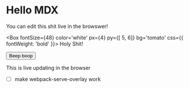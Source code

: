 
# Hello MDX

You can edit this shit live in the browswer!



<Box
  fontSize={48}
  color='white'
  px={4}
  py={[ 5, 6]}
  bg='tomato'
  css={{
    fontWeight: 'bold'
  }}>
  Holy Shit!
</Box>

<button>Beep boop</button>

This is live updating in the browser

- [ ] make webpack-serve-overlay work
